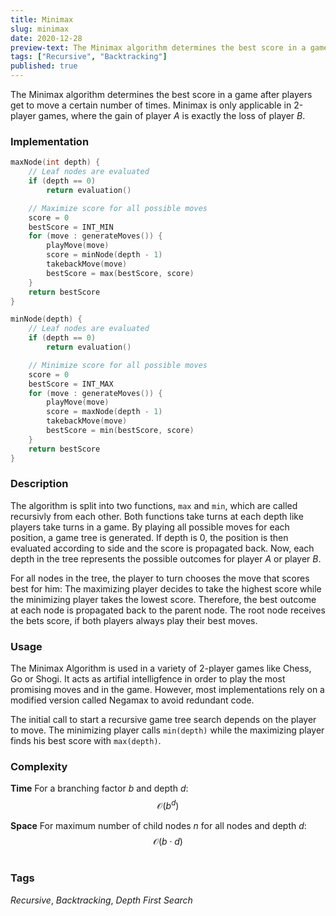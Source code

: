 ```yaml
---
title: Minimax
slug: minimax
date: 2020-12-28
preview-text: The Minimax algorithm determines the best score in a game after players get to move a certain number of times. Minimax is only applicable in 2-player games, where the gain of player *A* is exactly the loss of player *B*.
tags: ["Recursive", "Backtracking"]
published: true
---
```


The Minimax algorithm determines the best score in a game after players get to move a certain number of times. Minimax is only applicable in 2-player games, where the gain of player _A_ is exactly the loss of player _B_.

### Implementation

```cpp
maxNode(int depth) {
    // Leaf nodes are evaluated
    if (depth == 0)
        return evaluation()

    // Maximize score for all possible moves
    score = 0
    bestScore = INT_MIN
    for (move : generateMoves()) {
        playMove(move)
        score = minNode(depth - 1)
        takebackMove(move)
        bestScore = max(bestScore, score)
    }
    return bestScore
}

minNode(depth) {
    // Leaf nodes are evaluated
    if (depth == 0)
        return evaluation()

    // Minimize score for all possible moves
    score = 0
    bestScore = INT_MAX
    for (move : generateMoves()) {
        playMove(move)
        score = maxNode(depth - 1)
        takebackMove(move)
        bestScore = min(bestScore, score)
    }
    return bestScore
}
```

### Description

The algorithm is split into two functions, `max` and `min`, which are called recursivly from each other. Both functions take turns at each depth like players take turns in a game. By playing all possible moves for each position, a game tree is generated. If depth is 0, the position is then evaluated according to side and the score is propagated back. Now, each depth in the tree represents the possible outcomes for player _A_ or player _B_.

For all nodes in the tree, the player to turn chooses the move that scores best for him: The maximizing player decides to take the highest score while the minimizing player takes the lowest score. Therefore, the best outcome at each node is propagated back to the parent node. The root node receives the bets score, if both players always play their best moves.

### Usage

The Minimax Algorithm is used in a variety of 2-player games like Chess, Go or Shogi. It acts as artifial intelligfence in order to play the most promising moves and in the game. However, most implementations rely on a modified version called Negamax to avoid redundant code.

The initial call to start a recursive game tree search depends on the player to move. The minimizing player calls `min(depth)` while the maximizing player finds his best score with `max(depth)`.

### Complexity

**Time**
For a branching factor _b_ and depth _d_:
$$\mathcal{O}(b^d)$$

**Space**
For maximum number of child nodes _n_ for all nodes and depth _d_:
$$\mathcal{O}(b \cdot d)$$

#

### Tags

_Recursive_, _Backtracking_, _Depth First Search_
